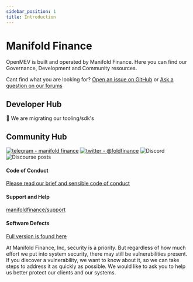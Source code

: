 ```yaml
---
sidebar_position: 1
title: Introduction
---
```



# Manifold Finance

OpenMEV is built and operated by Manifold Finance. Here you can find our 
Governance, Development and Community resources. 

Cant find what you are looking for?
[Open an issue on GitHub](https://github.com/manifoldfinance/omnibus/issues) or
[Ask a question on our forums](https://forums.manifoldfinance.com)

## Developer Hub

🚧 We are migrating our tooling/sdk's

## Community Hub

[![telegram - manifold finance](https://img.shields.io/badge/telegram-manifold_finance-blue?logo=telegram&logoColor=white)](https://t.me/manifoldfinance)
[![twitter - @foldfinance](https://img.shields.io/static/v1?label=twitter&message=%40foldfinance&color=blue&logo=twitter&logoColor=white)](https://twitter.com/foldfinance)
![Discord](https://img.shields.io/discord/833691260472393729?color=%237289DA&label=Manifold%20Community&logo=discord)
![Discourse posts](https://img.shields.io/discourse/posts?label=Community%20Forums&logo=discourse&server=https%3A%2F%2Fforums.manifoldfinance.com)


#### Code of Conduct

[Please read our brief and sensible code of conduct](https://github.com/manifoldfinance/.github/blob/master/CODE_OF_CONDUCT.md)

#### Support and Help

[manifoldfinance/support](https://github.com/manifoldfinance/support)

#### Software Defects

[Full version is found here](https://github.com/manifoldfinance/.github/blob/master/SECURITY.adoc)

At Manifold Finance, Inc, security is a priority. But regardless of how much
effort we put into system security, there may still be vulnerabilities present.
If you discover a vulnerability, we want to know about it, so we can take steps
to address it as quickly as possible. We would like to ask you to help us better
protect our clients and our systems.
